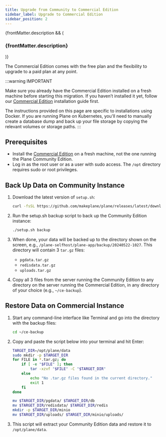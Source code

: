 ```yaml
---
title: Upgrade from Community to Commercial Edition
sidebar_label: Upgrade to Commercial Edition
sidebar_position: 2
---
```


{frontMatter.description && (
   <h3 className="description">{frontMatter.description}</h3>
)}

The Commercial Edition comes with the free plan and the flexibility to upgrade to
a paid plan at any point.

:::warning IMPORTANT

Make sure you already have the Commercial Edition installed on a fresh machine
before starting this migration. If you haven’t installed it yet, follow our
[Commercial Edition](/self-hosting/methods/docker-compose) installation guide
first.

The instructions provided on this page are specific to installations using
Docker. If you are running Plane on Kubernetes, you'll need to manually create a
database dump and back up your file storage by copying the relevant volumes or
storage paths.
:::

## Prerequisites

- Install the [Commercial Edition](/self-hosting/methods/docker-compose) on a fresh machine, not the one running the Plane Community Edition.
- Log in as the root user or as a user with sudo access. The `/opt` directory requires sudo or root privileges.

## Back Up Data on Community Instance

1. Download the latest version of `setup.sh`:

   ```bash
   curl -fsSL https://github.com/makeplane/plane/releases/latest/download/setup.sh -o setup.sh
   ```

2. Run the setup.sh backup script to back up the Community Edition instance:
   ```bash
   ./setup.sh backup
   ```
3. When done, your data will be backed up to the directory shown on the screen, e.g., `/plane-selfhost/plane-app/backup/20240522-1027`. This directory will contain 3 `tar.gz` files:
   - `pgdata.tar.gz`
   - `redisdata.tar.gz`
   - `uploads.tar.gz`

4. Copy all 3 files from the server running the Community Edition to any directory on the server running the Commercial Edition, in any directory of your choice (e.g., `~/ce-backup`).

## Restore Data on Commercial Instance

1. Start any command-line interface like Terminal and go into the directory with the backup files:
   ```bash
   cd ~/ce-backup
   ```
2. Copy and paste the script below into your terminal and hit Enter:

   ```bash
   TARGET_DIR=/opt/plane/data
   sudo mkdir -p $TARGET_DIR
   for FILE in *.tar.gz; do
       if [ -e "$FILE" ]; then
           tar -xzvf "$FILE" -C "$TARGET_DIR"
       else
           echo "No .tar.gz files found in the current directory."
           exit 1
       fi
   done

   mv $TARGET_DIR/pgdata/ $TARGET_DIR/db
   mv $TARGET_DIR/redisdata/ $TARGET_DIR/redis
   mkdir -p $TARGET_DIR/minio
   mv $TARGET_DIR/uploads/ $TARGET_DIR/minio/uploads/
   ```

3. This script will extract your Community Edition data and restore it to `/opt/plane/data`.
